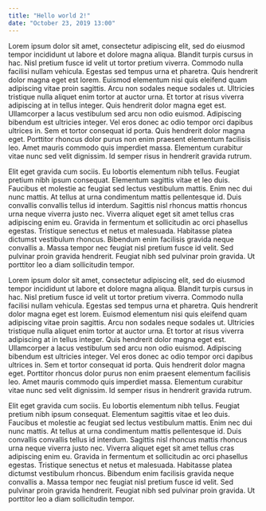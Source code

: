 ```yaml
---
title: "Hello world 2!"
date: "October 23, 2019 13:00"
---
```


Lorem ipsum dolor sit amet, consectetur adipiscing elit, sed do eiusmod tempor incididunt ut labore et dolore magna aliqua.
Blandit turpis cursus in hac. Nisl pretium fusce id velit ut tortor pretium viverra.
Commodo nulla facilisi nullam vehicula. Egestas sed tempus urna et pharetra.
Quis hendrerit dolor magna eget est lorem. Euismod elementum nisi quis eleifend quam adipiscing vitae proin sagittis.
Arcu non sodales neque sodales ut. Ultricies tristique nulla aliquet enim tortor at auctor urna.
Et tortor at risus viverra adipiscing at in tellus integer. Quis hendrerit dolor magna eget est.
Ullamcorper a lacus vestibulum sed arcu non odio euismod. Adipiscing bibendum est ultricies integer.
Vel eros donec ac odio tempor orci dapibus ultrices in. Sem et tortor consequat id porta. Quis hendrerit dolor magna eget.
Porttitor rhoncus dolor purus non enim praesent elementum facilisis leo. Amet mauris commodo quis imperdiet massa.
Elementum curabitur vitae nunc sed velit dignissim. Id semper risus in hendrerit gravida rutrum.

Elit eget gravida cum sociis. Eu lobortis elementum nibh tellus.
Feugiat pretium nibh ipsum consequat. Elementum sagittis vitae et leo duis.
Faucibus et molestie ac feugiat sed lectus vestibulum mattis. Enim nec dui nunc mattis.
At tellus at urna condimentum mattis pellentesque id. Duis convallis convallis tellus id interdum.
Sagittis nisl rhoncus mattis rhoncus urna neque viverra justo nec. Viverra aliquet eget sit amet tellus cras adipiscing enim eu.
Gravida in fermentum et sollicitudin ac orci phasellus egestas. Tristique senectus et netus et malesuada.
Habitasse platea dictumst vestibulum rhoncus. Bibendum enim facilisis gravida neque convallis a.
Massa tempor nec feugiat nisl pretium fusce id velit. Sed pulvinar proin gravida hendrerit.
Feugiat nibh sed pulvinar proin gravida. Ut porttitor leo a diam sollicitudin tempor.

Lorem ipsum dolor sit amet, consectetur adipiscing elit, sed do eiusmod tempor incididunt ut labore et dolore magna aliqua.
Blandit turpis cursus in hac. Nisl pretium fusce id velit ut tortor pretium viverra.
Commodo nulla facilisi nullam vehicula. Egestas sed tempus urna et pharetra.
Quis hendrerit dolor magna eget est lorem. Euismod elementum nisi quis eleifend quam adipiscing vitae proin sagittis.
Arcu non sodales neque sodales ut. Ultricies tristique nulla aliquet enim tortor at auctor urna.
Et tortor at risus viverra adipiscing at in tellus integer. Quis hendrerit dolor magna eget est.
Ullamcorper a lacus vestibulum sed arcu non odio euismod. Adipiscing bibendum est ultricies integer.
Vel eros donec ac odio tempor orci dapibus ultrices in. Sem et tortor consequat id porta. Quis hendrerit dolor magna eget.
Porttitor rhoncus dolor purus non enim praesent elementum facilisis leo. Amet mauris commodo quis imperdiet massa.
Elementum curabitur vitae nunc sed velit dignissim. Id semper risus in hendrerit gravida rutrum.

Elit eget gravida cum sociis. Eu lobortis elementum nibh tellus.
Feugiat pretium nibh ipsum consequat. Elementum sagittis vitae et leo duis.
Faucibus et molestie ac feugiat sed lectus vestibulum mattis. Enim nec dui nunc mattis.
At tellus at urna condimentum mattis pellentesque id. Duis convallis convallis tellus id interdum.
Sagittis nisl rhoncus mattis rhoncus urna neque viverra justo nec. Viverra aliquet eget sit amet tellus cras adipiscing enim eu.
Gravida in fermentum et sollicitudin ac orci phasellus egestas. Tristique senectus et netus et malesuada.
Habitasse platea dictumst vestibulum rhoncus. Bibendum enim facilisis gravida neque convallis a.
Massa tempor nec feugiat nisl pretium fusce id velit. Sed pulvinar proin gravida hendrerit.
Feugiat nibh sed pulvinar proin gravida. Ut porttitor leo a diam sollicitudin tempor.

